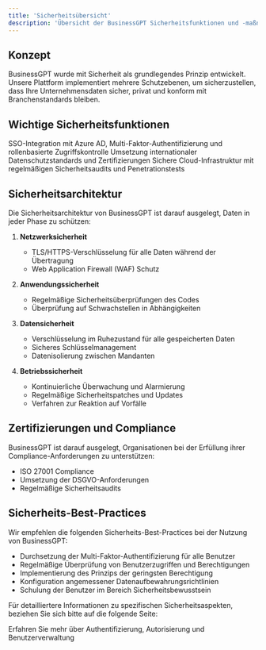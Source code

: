 ```yaml
---
title: 'Sicherheitsübersicht'
description: 'Übersicht der BusinessGPT Sicherheitsfunktionen und -maßnahmen'
---
```




## Konzept

BusinessGPT wurde mit Sicherheit als grundlegendes Prinzip entwickelt. Unsere Plattform implementiert mehrere Schutzebenen, um sicherzustellen, dass Ihre Unternehmensdaten sicher, privat und konform mit Branchenstandards bleiben.

## Wichtige Sicherheitsfunktionen

<CardGroup cols={2}>
  <Card
    title="Authentifizierung & Zugriffskontrolle"
    icon="lock"
    href="/security/access-control"
  >
    SSO-Integration mit Azure AD, Multi-Faktor-Authentifizierung und rollenbasierte Zugriffskontrolle
  </Card>
  <Card
    title="Compliance"
    icon="certificate"
    href="/compliance/certifications"
  >
    Umsetzung internationaler Datenschutzstandards und Zertifizierungen
  </Card>
  <Card
    title="Infrastruktursicherheit"
    icon="server"
  >
    Sichere Cloud-Infrastruktur mit regelmäßigen Sicherheitsaudits und Penetrationstests
  </Card>
</CardGroup>

## Sicherheitsarchitektur

Die Sicherheitsarchitektur von BusinessGPT ist darauf ausgelegt, Daten in jeder Phase zu schützen:

1. **Netzwerksicherheit**
   - TLS/HTTPS-Verschlüsselung für alle Daten während der Übertragung
   - Web Application Firewall (WAF) Schutz

2. **Anwendungssicherheit**
   - Regelmäßige Sicherheitsüberprüfungen des Codes
   - Überprüfung auf Schwachstellen in Abhängigkeiten

3. **Datensicherheit**
   - Verschlüsselung im Ruhezustand für alle gespeicherten Daten
   - Sicheres Schlüsselmanagement
   - Datenisolierung zwischen Mandanten

4. **Betriebssicherheit**
   - Kontinuierliche Überwachung und Alarmierung
   - Regelmäßige Sicherheitspatches und Updates
   - Verfahren zur Reaktion auf Vorfälle

## Zertifizierungen und Compliance

BusinessGPT ist darauf ausgelegt, Organisationen bei der Erfüllung ihrer Compliance-Anforderungen zu unterstützen:

- ISO 27001 Compliance
- Umsetzung der DSGVO-Anforderungen
- Regelmäßige Sicherheitsaudits

## Sicherheits-Best-Practices

Wir empfehlen die folgenden Sicherheits-Best-Practices bei der Nutzung von BusinessGPT:

- Durchsetzung der Multi-Faktor-Authentifizierung für alle Benutzer
- Regelmäßige Überprüfung von Benutzerzugriffen und Berechtigungen
- Implementierung des Prinzips der geringsten Berechtigung
- Konfiguration angemessener Datenaufbewahrungsrichtlinien
- Schulung der Benutzer im Bereich Sicherheitsbewusstsein

Für detailliertere Informationen zu spezifischen Sicherheitsaspekten, beziehen Sie sich bitte auf die folgende Seite:

<CardGroup cols={1}>
  <Card
    title="Details zur Zugriffskontrolle"
    icon="user-lock"
    href="/security/access-control"
  >
    Erfahren Sie mehr über Authentifizierung, Autorisierung und Benutzerverwaltung
  </Card>
</CardGroup>
